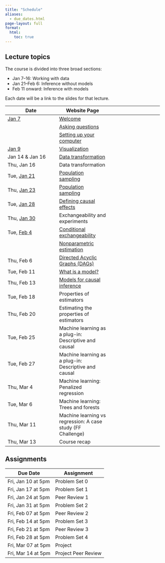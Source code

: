 ```yaml
---
title: "Schedule"
aliases:
  - due_dates.html
page-layout: full
format:
  html:
    toc: true
---
```


## Lecture topics

The course is divided into three broad sections:

* Jan 7--16: Working with data
* Jan 21--Feb 6: Inference without models
* Feb 11 onward: Inference with models

Each date will be a link to the slides for that lecture.

| Date | Website Page |
|---|---|---|
| [Jan 7](slides/lec01_asking_questions/lec01_asking_questions.pdf)	| [Welcome](index.qmd) |
| | [Asking questions](topics/asking_questions.qmd) |
| | [Setting up your computer](topics/r_basics.qmd) |
| [Jan 9](slides/lec02_visualization/lec02_visualization.pdf)	| [Visualization](topics/visualization.qmd) |
| Jan 14 & Jan 16	| [Data transformation](topics/data_transformation.qmd) |
| Thu, Jan 16	| Data transformation |
| Tue, [Jan 21](slides/lec05_sampling/lec05_sampling.pdf)	| [Population sampling](topics/sampling.qmd) |
| Thu, [Jan 23](slides/lec06_sampling/lec06_sampling.pdf)	| [Population sampling](topics/sampling.qmd) |
| Tue, [Jan 28](slides/lec07_define_causal/lec07.pdf)	| [Defining causal effects](topics/define_causal.qmd) |
| Thu, [Jan 30](slides/lec08_experiments/lec08_experiments.pdf)	| Exchangeability and experiments |
| Tue, [Feb 4](slides/lec09_conditional_exchangeability/lec09_conditional_exchangeability.pdf)	| [Conditional exchangeability](topics/conditional_exchangeability.qmd) |
| 	| [Nonparametric estimation](topics/nonparametric_estimation.qmd) |
| Thu, Feb 6	| [Directed Acyclic Graphs (DAGs)](topics/DAGs.qmd) |
| Tue, Feb 11	| [What is a model?](topics/what_is_a_model.qmd) |
| Thu, Feb 13 | [Models for causal inference](topics/models_for_causal.qmd)
| Tue, Feb 18	| Properties of estimators |
| Thu, Feb 20	| Estimating the properties of estimators |
| Tue, Feb 25	| Machine learning as a plug-in: Descriptive and causal |
| Tue, Feb 27	| Machine learning as a plug-in: Descriptive and causal |
| Thu, Mar 4	| Machine learning: Penalized regression |
| Tue, Mar 6	| Machine learning: Trees and forests |
| Thu, Mar 11	| Machine learning vs regression: A case study (FF Challenge) |
| Thu, Mar 13	| Course recap |

## Assignments

| Due Date | Assignment |
|---|---|
| Fri, Jan 10	at 5pm | Problem Set 0 |
| Fri, Jan 17	at 5pm | Problem Set 1 |
| Fri, Jan 24	at 5pm | Peer Review 1 |
| Fri, Jan 31	at 5pm | Problem Set 2 |
| Fri, Feb 07	at 5pm | Peer Review 2 |
| Fri, Feb 14	at 5pm | Problem Set 3 |
| Fri, Feb 21	at 5pm | Peer Review 3 |
| Fri, Feb 28	at 5pm | Problem Set 4 |
| Fri, Mar 07	at 5pm | Project |
| Fri, Mar 14	at 5pm | Project Peer Review |


